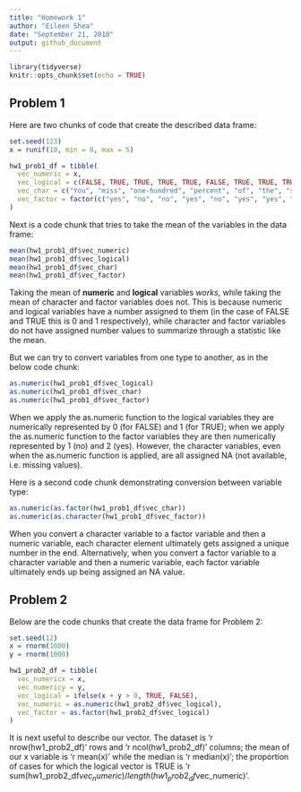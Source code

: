 ```yaml
---
title: "Homework 1"
author: "Eileen Shea"
date: "September 21, 2018"
output: github_document
---
```


```r
library(tidyverse)
knitr::opts_chunk$set(echo = TRUE)
```

## Problem 1

Here are two chunks of code that create the described data frame:

```r
set.seed(123)
x = runif(10, min = 0, max = 5)
```

```r
hw1_prob1_df = tibble(
  vec_numeric = x,
  vec_logical = c(FALSE, TRUE, TRUE, TRUE, TRUE, FALSE, TRUE, TRUE, TRUE, TRUE),
  vec_char = c("You", "miss", "one-hundred", "percent", "of", "the", "shots", "you", "don't", "take"),
  vec_factor = factor(c("yes", "no", "no", "yes", "no", "yes", "yes", "no", "no", "yes"))
)
```

Next is a code chunk that tries to take the mean of the variables in the data frame:

```r
mean(hw1_prob1_df$vec_numeric)
mean(hw1_prob1_df$vec_logical)
mean(hw1_prob1_df$vec_char)
mean(hw1_prob1_df$vec_factor)
```

Taking the mean of **numeric** and **logical** variables *works*, while taking the mean of character and factor variables does not. This is because numeric and logical variables have a number assigned to them (in the case of FALSE and TRUE this is 0 and 1 respectively), while character and factor variables do not have assigned number values to summarize through a statistic like the mean.

But we can try to convert variables from one type to another, as in the below code chunk:

```r
as.numeric(hw1_prob1_df$vec_logical)
as.numeric(hw1_prob1_df$vec_char)
as.numeric(hw1_prob1_df$vec_factor)
```

When we apply the as.numeric function to the logical variables they are numerically represented by 0 (for FALSE) and 1 (for TRUE); when we apply the as.numeric function to the factor variables they are then numerically represented by 1 (no) and 2 (yes). However, the character variables, even when the as.numeric function is applied, are all assigned NA (not available, i.e. missing values).

Here is a second code chunk demonstrating conversion between variable type:

```r
as.numeric(as.factor(hw1_prob1_df$vec_char))
as.numeric(as.character(hw1_prob1_df$vec_factor))
```

When you convert a character variable to a factor variable and then a numeric variable, each character element ultimately gets assigned a unique number in the end. Alternatively, when you convert a factor variable to a character variable and then a numeric variable, each factor variable ultimately ends up being assigned an NA value.


## Problem 2

Below are the code chunks that create the data frame for Problem 2:

```r
set.seed(12)
x = rnorm(1000)
y = rnorm(1000)
```

```r
hw1_prob2_df = tibble(
  vec_numericx = x,
  vec_numericy = y,
  vec_logical = ifelse(x + y > 0, TRUE, FALSE),
  vec_numeric = as.numeric(hw1_prob2_df$vec_logical),
  vec_factor = as.factor(hw1_prob2_df$vec_logical)
)
```

It is next useful to describe our vector. The dataset is 'r nrow(hw1_prob2_df)' rows and 'r ncol(hw1_prob2_df)' columns; the mean of our x variable is 'r mean(x)' while the median is 'r median(x)'; the proportion of cases for which the logical vector is TRUE is 'r sum(hw1_prob2_df$vec_numeric)/length(hw1_prob2_df$vec_numeric)'.


